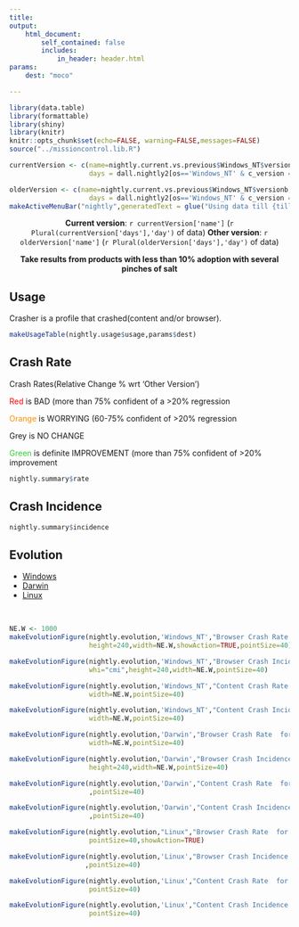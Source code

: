 ```yaml
---
title: 
output:  
    html_document:
        self_contained: false
        includes:
            in_header: header.html
params:
    dest: "moco"

---
```



```r
library(data.table)
library(formattable)
library(shiny)
library(knitr)
knitr::opts_chunk$set(echo=FALSE, warning=FALSE,messages=FALSE)
source("../missioncontrol.lib.R")
```



<style type="text/css">

.main-container {
  max-width:100%;
  margin:0;
  padding:0;
}
a.nohover  {
  pointer-events: none;
  }
</style>

```r
currentVersion <- c(name=nightly.current.vs.previous$Windows_NT$versiona,
                    days = dall.nightly2[os=='Windows_NT' & c_version ==nightly.current.vs.previous$Windows_NT$versiona, .N])

olderVersion <- c(name=nightly.current.vs.previous$Windows_NT$versionb,
                    days = dall.nightly2[os=='Windows_NT' & c_version ==nightly.current.vs.previous$Windows_NT$versionb, .N])
makeActiveMenuBar("nightly",generatedText = glue("Using data till {till}",till=dall.nightly2[,max(date)]))
```



<div class = "row" style='text-align:center;'>
<div class = "col-md-6 col-md-offset-3">
<b>Current version</b>: `r currentVersion['name']` (`r Plural(currentVersion['days'],'day')`  of data) <b>Other version</b>: `r olderVersion['name']` (`r Plural(olderVersion['days'],'day')` of data)
</div>
</div>


<div class = "row" style='text-align:center;'>
<div class = "col-md-6 col-md-offset-3">
<b> Take results from products with less than 10% adoption with several pinches
of salt</b>
</div>
</div>


<div class = "row">

<div class = "col-md-2 col-md-offset-3">
<h2>Usage</h2>
<p class='notes'> Crasher is a profile that crashed(content and/or browser).</p>
</div>
<div class = "col-md-4">
```r
makeUsageTable(nightly.usage$usage,params$dest)
```
</div>

</div>



<div class = "row">
<div class = "col-md-2 col-md-offset-3">
<h2>Crash Rate</h2>
<div class='notes'>
<p>Crash Rates(Relative Change % wrt 'Other Version')<p>
<p> <font color='red'>Red</font> is BAD (more than 75% confident of a >20% regression </p>
<p> <font color='darkorange'>Orange</font> is WORRYING (60-75% confident of >20% regression </p>
<p> Grey is NO CHANGE</p>
<p> <font color='limegreen'>Green</font> is definite IMPROVEMENT (more than 75% confident of >20%    improvement</p>
</div>
</div>
<div class = "col-md-4">
```r
nightly.summary$rate
```
</div>
</div>

<div class = "row">
<div class = "col-md-2 col-md-offset-3">
<h2>Crash Incidence</h2>
</div>
<div class = "col-md-4">
```r
nightly.summary$incidence
```
</div>
</div>

<div class = "row">
<div class = "col-md-6 col-md-offset-3">
<h2> Evolution</h2>
<ul class="nav nav-tabs" role="tablist">
 <li class="active"><a href="#nightly_win_evo"  role="tab" data-toggle="tab" >Windows</a></li>
 <li><a href="#nightly_darwin_evo"  role="tab" data-toggle="tab">Darwin</a></li>
 <li><a href="#nightly_linux_evo"  role="tab" data-toggle="tab" >Linux</a></li>  
</ul>
</div>
</div>

<div class = "row">
<div class = "col-md-8 col-md-offset-2">
<br/>
<div class="tab-content">

<div id="nightly_win_evo" class="tab-pane fade in active">
<div class = "col-md-12">
```r
NE.W <- 1000
makeEvolutionFigure(nightly.evolution,'Windows_NT',"Browser Crash Rate  for Nightly, Windows_NT","rate",whi="cmr",
                    height=240,width=NE.W,showAction=TRUE,pointSize=40)
```
</div>
<div class = "col-md-12">
```r
makeEvolutionFigure(nightly.evolution,'Windows_NT',"Browser Crash Incidence % for Nightly, Windows_NT","incidence",
                    whi="cmi",height=240,width=NE.W,pointSize=40)
```
</div>
<div class = "col-md-12">
```r
makeEvolutionFigure(nightly.evolution,'Windows_NT',"Content Crash Rate  for Nightly, Windows_NT","rate",whi="ccr",height=240,
                    width=NE.W,pointSize=40)
```
</div>
<div class = "col-md-12">
```r
makeEvolutionFigure(nightly.evolution,'Windows_NT',"Content Crash Incidence % for Nightly, Windows_NT","incidence",whi="cci",height=240,
                    width=NE.W,pointSize=40)
```
</div>
</div>


<div id="nightly_darwin_evo" class="tab-pane fade in">
<div class = "col-md-12">
```r
makeEvolutionFigure(nightly.evolution,'Darwin',"Browser Crash Rate  for Nightly, Darwin","rate",whi="cmr",height=240,
                    width=NE.W,pointSize=40)
```
</div>
<div class = "col-md-12">
```r
makeEvolutionFigure(nightly.evolution,'Darwin',"Browser Crash Incidence % for Nightly, Darwin","incidence",whi="cmi",
                    height=240,width=NE.W,pointSize=40)
```
</div>
<div class = "col-md-12">
```r
makeEvolutionFigure(nightly.evolution,'Darwin',"Content Crash Rate  for Nightly, Darwin","rate",whi="ccr",height=240,width=NE.W
                    ,pointSize=40)
```
</div>
<div class = "col-md-12">
```r
makeEvolutionFigure(nightly.evolution,'Darwin',"Content Crash Incidence % for Nightly, Darwin","incidence",whi="cci",height=240,width=NE.W
                    ,pointSize=40)
```
</div>
</div>


<div id="nightly_linux_evo" class="tab-pane fade in">
<div class = "col-md-12">
```r
makeEvolutionFigure(nightly.evolution,"Linux","Browser Crash Rate  for Nightly, Windows_NT","rate",whi="cmr",height=240,width=NE.W,
                    pointSize=40,showAction=TRUE)
```
</div>
<div class = "col-md-12">
```r
makeEvolutionFigure(nightly.evolution,'Linux',"Browser Crash Incidence % for Nightly, Linux","incidence",whi="cmi",height=240,width=NE.W
                   ,pointSize=40)
```
</div>
<div class = "col-md-12">
```r
makeEvolutionFigure(nightly.evolution,'Linux',"Content Crash Rate  for Nightly, Linux","rate",whi="ccr",height=240,width=NE.W,
                    pointSize=40)
```
</div>
<div class = "col-md-12">
```r
makeEvolutionFigure(nightly.evolution,'Linux',"Content Crash Incidence % for Nightly, Linux","incidence",whi="cci",height=240,width=NE.W,
                    pointSize=40)
```
</div>
</div>


</div>
</div>
</div>

